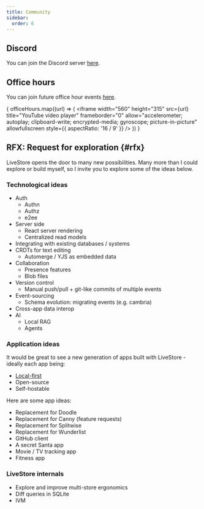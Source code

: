 ```yaml
---
title: Community
sidebar:
  order: 6
---
```



## Discord

You can join the Discord server <a href={DISCORD_INVITE_URL}>here</a>.

## Office hours

You can join future office hour events [here](https://lu.ma/livestore).

{
  officeHours.map((url) => (
    <iframe
      width="560"
      height="315"
      src={url}
      title="YouTube video player"
      frameborder="0"
      allow="accelerometer; autoplay; clipboard-write; encrypted-media; gyroscope; picture-in-picture"
      allowfullscreen
      style={{ aspectRatio: '16 / 9' }}
    />
  ))
}

<!-- TODO add conference talks -->
<!-- ## Conference talks -->

## RFX: Request for exploration \{#rfx\}

LiveStore opens the door to many new possibilities. Many more than I could explore or build myself, so I invite you to explore some of the ideas below.

### Technological ideas

- Auth
  - Authn
  - Authz
  - e2ee
- Server side
  - React server rendering
  - Centralized read models
- Integrating with existing databases / systems
- CRDTs for text editing
  - Automerge / YJS as embedded data
- Collaboration
  - Presence features
  - Blob files
- Version control
  - Manual push/pull + git-like commits of multiple events
- Event-sourcing
  - Schema evolution: migrating events (e.g. cambria)
- Cross-app data interop
- AI
  - Local RAG
  - Agents

### Application ideas

It would be great to see a new generation of apps built with LiveStore - ideally each app being:

- [Local-first](https://www.inkandswitch.com/essay/local-first/)
- Open-source
- Self-hostable

Here are some app ideas:

- Replacement for Doodle
- Replacement for Canny (feature requests)
- Replacement for Splitwise
- Replacement for Wunderlist
- GitHub client
- A secret Santa app
- Movie / TV tracking app
- Fitness app

### LiveStore internals

- Explore and improve multi-store ergonomics
- Diff queries in SQLite
- IVM
